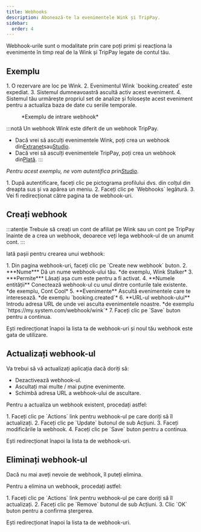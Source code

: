 ```yaml
---
title: Webhooks
description: Abonează-te la evenimentele Wink și TripPay.
sidebar:
  order: 4
---
```


Webhook-urile sunt o modalitate prin care poți primi și reacționa la evenimente în timp real de la Wink și TripPay legate de contul tău.

## Exemplu

<Steps>
  1. O rezervare are loc pe Wink.
  2. Evenimentul Wink `booking.created` este expediat.
  3. Sistemul dumneavoastră ascultă activ acest eveniment.
  4. Sistemul tău urmărește propriul set de analize și folosește acest eveniment pentru a actualiza baza de date cu seriile temporale.
</Steps>


<figure>
  <CloudinaryImage width="350" height="215" resize="scale" quality="best" alt="Exemplu de webhook" src="academy/webhook" errorImage="noimage_opaque_nyrtl0.png" />

  <figcaption>*Exemplu de intrare webhook*</figcaption>
</figure>


:::notă
Un webhook Wink este diferit de un webhook TripPay.

* Dacă vrei să asculți evenimentele Wink, poți crea un webhook din[Extranet](https://extranet.wink.travel)sau[Studio](https://studio.wink.travel).
* Dacă vrei să asculți evenimentele TripPay, poți crea un webhook din[Plată](https://pay.wink.travel).
  :::

*Pentru acest exemplu, ne vom autentifica prin[Studio](https://studio.wink.travel).*

<Steps>
  1. După autentificare, faceți clic pe pictograma profilului dvs. din colțul din dreapta sus și va apărea un meniu.
  2. Faceți clic pe `Webhooks` legătură.
  3. Vei fi redirecționat către pagina ta de webhook-uri.
</Steps>


## Creați webhook

:::atenție
Trebuie să creați un cont de afiliat pe Wink sau un cont pe TripPay înainte de a crea un webhook, deoarece veți lega webhook-ul de un anumit cont.
:::

Iată pașii pentru crearea unui webhook:

<Steps>
  1. Din pagina webhook-uri, faceți clic pe `Create new webhook` buton.
  2. ***Nume*** Dă un nume webhook-ului tău. *de exemplu, Wink Stalker*
  3. ***Permite*** Lăsați așa cum este pentru a fi activat.
  4. **Numele entității** Conectează webhook-ul cu unul dintre conturile tale existente. *de exemplu, Cont Cool*
  5. **Evenimente** Ascultă evenimentele care te interesează. *de exemplu `booking.created`*
  6. **URL-ul webhook-ului** Introdu adresa URL de unde vei asculta evenimentele noastre. *de exemplu `https://my.system.com/webhook/wink`*
  7. Faceți clic pe `Save` buton pentru a continua.
</Steps>


Ești redirecționat înapoi la lista ta de webhook-uri și noul tău webhook este gata de utilizare.

## Actualizați webhook-ul

Va trebui să vă actualizați aplicația dacă doriți să:

* Dezactivează webhook-ul.
* Ascultați mai multe / mai puține evenimente.
* Schimbă adresa URL a webhook-ului de ascultare.

Pentru a actualiza un webhook existent, procedați astfel:

<Steps>
  1. Faceți clic pe `Actions` link pentru webhook-ul pe care doriți să îl actualizați.
  2. Faceți clic pe `Update` butonul de sub Acțiuni.
  3. Faceți modificările la webhook.
  4. Faceți clic pe `Save` buton pentru a continua.
</Steps>


Ești redirecționat înapoi la lista ta de webhook-uri.

## Eliminați webhook-ul

Dacă nu mai aveți nevoie de webhook, îl puteți elimina.

Pentru a elimina un webhook, procedați astfel:

<Steps>
  1. Faceți clic pe `Actions` link pentru webhook-ul pe care doriți să îl actualizați.
  2. Faceți clic pe `Remove` butonul de sub Acțiuni.
  3. Clic `OK` buton pentru a confirma ștergerea.
</Steps>


Ești redirecționat înapoi la lista ta de webhook-uri.

